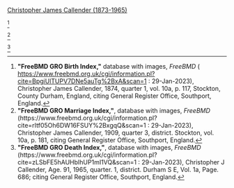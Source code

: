 [[Callender-617|Christopher James Callender (1873-1965)]]

<ref>
'''"FreeBMD GRO Birth Index,"''' database with images, ''FreeBMD'' ( https://www.freebmd.org.uk/cgi/information.pl?cite=BpgiUlTUPV7DNe5auTg%2BxA&scan=1 : 29-Jan-2023),
Christopher James Callender, 1874, quarter 1, vol. 10a, p. 117, Stockton, County Durham, England,
citing General Register Office, Southport, England.
</ref>

<ref>
'''"FreeBMD GRO Marriage Index,"''', database with images, ''FreeBMD'' (https://www.freebmd.org.uk/cgi/information.pl?cite=rItf05Oh6DW16FSUY%2BxgqQ&scan=1 : 29-Jan-2023),
Christopher James Callender, 1909, quarter 3, district. Stockton, vol. 10a, p. 181,
citing General Register Office, Southport, England.
</ref>

<ref>
'''"FreeBMD GRO Death Index,"''', database with images, ''FreeBMD'' (https://www.freebmd.org.uk/cgi/information.pl?cite=zLSbFE5hAUHbIhUP1mI1VQ&scan=1 : 29-Jan-2023),
Christopher J Callender, Age. 91, 1965, quarter. 1, district. Durham S E, Vol. 1a, Page. 686;
citing General Register Office, Southport, England.
</ref>